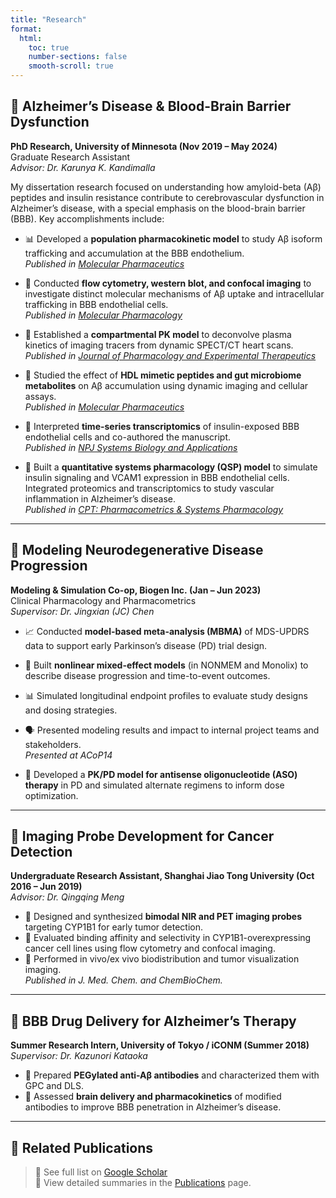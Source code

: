 ```yaml
---
title: "Research"
format:
  html:
    toc: true
    number-sections: false
    smooth-scroll: true
---
```


## 🧠 Alzheimer's Disease & Blood-Brain Barrier Dysfunction  
**PhD Research, University of Minnesota (Nov 2019 – May 2024)**  
Graduate Research Assistant  
*Advisor: Dr. Karunya K. Kandimalla*

My dissertation research focused on understanding how amyloid-beta (Aβ) peptides and insulin resistance contribute to cerebrovascular dysfunction in Alzheimer’s disease, with a special emphasis on the blood-brain barrier (BBB). Key accomplishments include:

- 📊 Developed a **population pharmacokinetic model** to study Aβ isoform trafficking and accumulation at the BBB endothelium.  
  *Published in [Molecular Pharmaceutics](https://pubs.acs.org/doi/10.1021/acs.molpharmaceut.1c00549)*

- 🔬 Conducted **flow cytometry, western blot, and confocal imaging** to investigate distinct molecular mechanisms of Aβ uptake and intracellular trafficking in BBB endothelial cells.  
  *Published in [Molecular Pharmacology](https://molpharm.aspetjournals.org/article/S0026-895X(24)00059-2/abstract)*

- 🧠 Established a **compartmental PK model** to deconvolve plasma kinetics of imaging tracers from dynamic SPECT/CT heart scans.  
  *Published in [Journal of Pharmacology and Experimental Therapeutics](https://jpet.aspetjournals.org/article/S0022-3565(24)17050-4/abstract)*

- 🧪 Studied the effect of **HDL mimetic peptides and gut microbiome metabolites** on Aβ accumulation using dynamic imaging and cellular assays.  
  *Published in [Molecular Pharmaceutics](https://pubs.acs.org/doi/full/10.1021/acs.molpharmaceut.4c00633)*

- 🧬 Interpreted **time-series transcriptomics** of insulin-exposed BBB endothelial cells and co-authored the manuscript.  
  *Published in [NPJ Systems Biology and Applications](https://www.nature.com/articles/s41540-022-00235-8)*

- 🔁 Built a **quantitative systems pharmacology (QSP) model** to simulate insulin signaling and VCAM1 expression in BBB endothelial cells. Integrated proteomics and transcriptomics to study vascular inflammation in Alzheimer’s disease.  
  *Published in [CPT: Pharmacometrics & Systems Pharmacology](https://ascpt.onlinelibrary.wiley.com/doi/full/10.1002/psp4.13296)*

---

## 🧬 Modeling Neurodegenerative Disease Progression  
**Modeling & Simulation Co-op, Biogen Inc. (Jan – Jun 2023)**  
Clinical Pharmacology and Pharmacometrics  
*Supervisor: Dr. Jingxian (JC) Chen*

- 📈 Conducted **model-based meta-analysis (MBMA)** of MDS-UPDRS data to support early Parkinson’s disease (PD) trial design.
- 🧮 Built **nonlinear mixed-effect models** (in NONMEM and Monolix) to describe disease progression and time-to-event outcomes.
- 📊 Simulated longitudinal endpoint profiles to evaluate study designs and dosing strategies.
- 🗣️ Presented modeling results and impact to internal project teams and stakeholders.  
  *Presented at ACoP14*

- 🧪 Developed a **PK/PD model for antisense oligonucleotide (ASO) therapy** in PD and simulated alternate regimens to inform dose optimization.

---

## 🧪 Imaging Probe Development for Cancer Detection  
**Undergraduate Research Assistant, Shanghai Jiao Tong University (Oct 2016 – Jun 2019)**  
*Advisor: Dr. Qingqing Meng*

- 🧫 Designed and synthesized **bimodal NIR and PET imaging probes** targeting CYP1B1 for early tumor detection.
- 🔬 Evaluated binding affinity and selectivity in CYP1B1-overexpressing cancer cell lines using flow cytometry and confocal imaging.
- 🧠 Performed in vivo/ex vivo biodistribution and tumor visualization imaging.  
  *Published in J. Med. Chem. and ChemBioChem.*

---

## 🧪 BBB Drug Delivery for Alzheimer’s Therapy  
**Summer Research Intern, University of Tokyo / iCONM (Summer 2018)**  
*Supervisor: Dr. Kazunori Kataoka*

- 🧪 Prepared **PEGylated anti-Aβ antibodies** and characterized them with GPC and DLS.
- 🧠 Assessed **brain delivery and pharmacokinetics** of modified antibodies to improve BBB penetration in Alzheimer’s disease.

---

## 🔗 Related Publications

> 📂 See full list on [Google Scholar](https://scholar.google.com/citations?user=4mJXDH4AAAAJ&hl=en)  
> 📄 View detailed summaries in the [Publications](publications.qmd) page.

